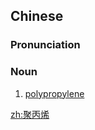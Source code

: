 ==Chinese==
{{zh-forms|type=12}}

===Pronunciation===
{{zh-pron
|m=jùbǐngxī
|c=zeoi6 bing2 hei1
|cat=n
}}

===Noun===
{{zh-noun}}

# [[polypropylene]]

[[zh:聚丙烯]]